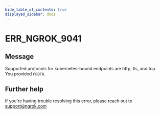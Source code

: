 ```yaml
---
hide_table_of_contents: true
displayed_sidebar: docs
---
```



# ERR_NGROK_9041

## Message

Supported protocols for kubernetes-bound endpoints are http, tls, and tcp. You provided `PROTO`.

<ErrorDetails error="err_ngrok_9041" />

## Further help

If you're having trouble resolving this error, please reach out to [support@ngrok.com](mailto:support@ngrok.com?subject=Help%20with%20ERR_NGROK_9041)
